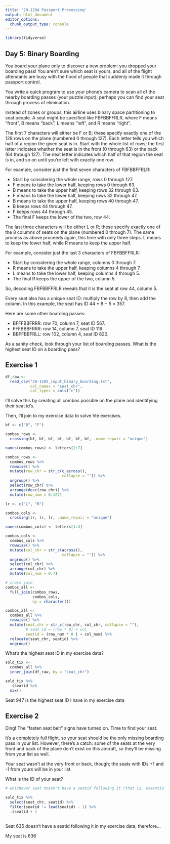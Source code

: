 ```yaml
---
title: '20-1204 Passport Processing'
output: html_document
editor_options: 
  chunk_output_type: console
---
```


```r
library(tidyverse)
```

## Day 5: Binary Boarding

You board your plane only to discover a new problem: you dropped your boarding pass! You aren't sure which seat is yours, and all of the flight attendants are busy with the flood of people that suddenly made it through passport control.

You write a quick program to use your phone's camera to scan all of the nearby boarding passes (your puzzle input); perhaps you can find your seat through process of elimination.

Instead of zones or groups, this airline uses binary space partitioning to seat people. A seat might be specified like FBFBBFFRLR, where F means "front", B means "back", L means "left", and R means "right".

The first 7 characters will either be F or B; these specify exactly one of the 128 rows on the plane (numbered 0 through 127). Each letter tells you which half of a region the given seat is in. Start with the whole list of rows; the first letter indicates whether the seat is in the front (0 through 63) or the back (64 through 127). The next letter indicates which half of that region the seat is in, and so on until you're left with exactly one row.

For example, consider just the first seven characters of FBFBBFFRLR:

- Start by considering the whole range, rows 0 through 127.
- F means to take the lower half, keeping rows 0 through 63.
- B means to take the upper half, keeping rows 32 through 63.
- F means to take the lower half, keeping rows 32 through 47.
- B means to take the upper half, keeping rows 40 through 47.
- B keeps rows 44 through 47.
- F keeps rows 44 through 45.
- The final F keeps the lower of the two, row 44.

The last three characters will be either L or R; these specify exactly one of the 8 columns of seats on the plane (numbered 0 through 7). The same process as above proceeds again, this time with only three steps. L means to keep the lower half, while R means to keep the upper half.

For example, consider just the last 3 characters of FBFBBFFRLR:

- Start by considering the whole range, columns 0 through 7.
- R means to take the upper half, keeping columns 4 through 7.
- L means to take the lower half, keeping columns 4 through 5.
- The final R keeps the upper of the two, column 5.

So, decoding FBFBBFFRLR reveals that it is the seat at row 44, column 5.

Every seat also has a unique seat ID: multiply the row by 8, then add the column. In this example, the seat has ID 44 * 8 + 5 = 357.

Here are some other boarding passes:

- BFFFBBFRRR: row 70, column 7, seat ID 567.
- FFFBBBFRRR: row 14, column 7, seat ID 119.
- BBFFBBFRLL: row 102, column 4, seat ID 820.

As a sanity check, look through your list of boarding passes. What is the highest seat ID on a boarding pass?

## Exercise 1

```r
df_raw <- 
  read_csv("20-1205_input_binary_boarding.txt", 
           col_names = "seat_chr", 
           col_types = cols("c"))
```


I'll solve this by creating all combos possible on the plane and identifying their seat id's.  

Then, I'll join to my exercise data to solve hte exercises. 

```r
bf <- c("B", "F")

combos_rows <- 
  crossing(bf, bf, bf, bf, bf, bf, bf, .name_repair = "unique") 

names(combos_rows) <- letters[1:7]

combos_rows <- 
  combos_rows %>% 
  rowwise() %>% 
  mutate(row_chr = str_c(c_across(), 
                         collapse = "")) %>% 
  ungroup() %>% 
  select(row_chr) %>% 
  arrange(desc(row_chr)) %>% 
  mutate(row_num = 0:127) 
```


```r
lr <- c("L", "R")

combos_cols <- 
  crossing(lr, lr, lr, .name_repair = "unique")

names(combos_cols) <- letters[1:3]

combos_cols <- 
  combos_cols %>% 
  rowwise() %>% 
  mutate(col_chr = str_c(across(), 
                         collapse = "")) %>% 
  ungroup() %>% 
  select(col_chr) %>% 
  arrange(col_chr) %>% 
  mutate(col_num = 0:7)
```


```r
# cross join
combos_all <- 
  full_join(combos_rows, 
            combos_cols, 
            by = character())

combos_all <- 
  combos_all %>% 
  rowwise() %>% 
  mutate(seat_chr = str_c(row_chr, col_chr, collapse = ""), 
         # seat id = (row * 8) + col
         seatid = (row_num * 8 ) + col_num) %>% 
  relocate(seat_chr, seatid) %>% 
  ungroup()

```

What's the highest seat ID in my exercise data?

```r
sold_tix <- 
  combos_all %>%
  inner_join(df_raw, by = "seat_chr")

sold_tix %>% 
  .$seatid %>% 
  max()

```

Seat 947 is the highest seat ID I have in my exercise data



## Exercise 2

Ding! The "fasten seat belt" signs have turned on. Time to find your seat.

It's a completely full flight, so your seat should be the only missing boarding pass in your list. However, there's a catch: some of the seats at the very front and back of the plane don't exist on this aircraft, so they'll be missing from your list as well.

Your seat wasn't at the very front or back, though; the seats with IDs +1 and -1 from yours will be in your list.

What is the ID of your seat?

```r
# whichever seat doesn't have a seatid following it (that is, essentially, seatid + 1 doesn't exist) should be the seat immediately before mine. Add 1 and that should be my seat

sold_tix %>% 
  select(seat_chr, seatid) %>% 
  filter(seatid != lead(seatid) - 1) %>% 
  .$seatid + 1
  
```

Seat 635 doesn't have a seatid following it in my exercise data, therefore...

My seat is 636

